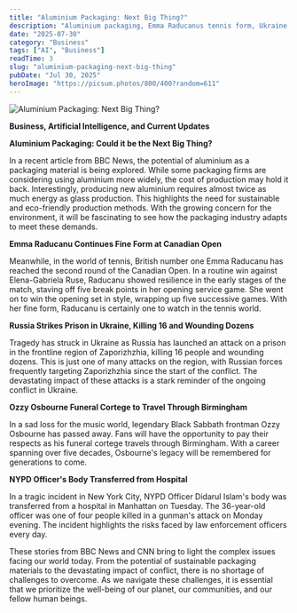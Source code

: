 ```yaml
---
title: "Aluminium Packaging: Next Big Thing?"
description: "Aluminium packaging, Emma Raducanus tennis form, Ukraine attacks, Ozzy Osbourne"
date: "2025-07-30"
category: "Business"
tags: ["AI", "Business"]
readTime: 3
slug: "aluminium-packaging-next-big-thing"
pubDate: "Jul 30, 2025"
heroImage: "https://picsum.photos/800/400?random=611"
---
```


![Aluminium Packaging: Next Big Thing?](https://picsum.photos/800/400?random=611)

**Business, Artificial Intelligence, and Current Updates**

**Aluminium Packaging: Could it be the Next Big Thing?**

In a recent article from BBC News, the potential of aluminium as a packaging material is being explored. While some packaging firms are considering using aluminium more widely, the cost of production may hold it back. Interestingly, producing new aluminium requires almost twice as much energy as glass production. This highlights the need for sustainable and eco-friendly production methods. With the growing concern for the environment, it will be fascinating to see how the packaging industry adapts to meet these demands.

**Emma Raducanu Continues Fine Form at Canadian Open**

Meanwhile, in the world of tennis, British number one Emma Raducanu has reached the second round of the Canadian Open. In a routine win against Elena-Gabriela Ruse, Raducanu showed resilience in the early stages of the match, staving off five break points in her opening service game. She went on to win the opening set in style, wrapping up five successive games. With her fine form, Raducanu is certainly one to watch in the tennis world.

**Russia Strikes Prison in Ukraine, Killing 16 and Wounding Dozens**

Tragedy has struck in Ukraine as Russia has launched an attack on a prison in the frontline region of Zaporizhzhia, killing 16 people and wounding dozens. This is just one of many attacks on the region, with Russian forces frequently targeting Zaporizhzhia since the start of the conflict. The devastating impact of these attacks is a stark reminder of the ongoing conflict in Ukraine.

**Ozzy Osbourne Funeral Cortege to Travel Through Birmingham**

In a sad loss for the music world, legendary Black Sabbath frontman Ozzy Osbourne has passed away. Fans will have the opportunity to pay their respects as his funeral cortege travels through Birmingham. With a career spanning over five decades, Osbourne's legacy will be remembered for generations to come.

**NYPD Officer's Body Transferred from Hospital**

In a tragic incident in New York City, NYPD Officer Didarul Islam's body was transferred from a hospital in Manhattan on Tuesday. The 36-year-old officer was one of four people killed in a gunman's attack on Monday evening. The incident highlights the risks faced by law enforcement officers every day.

These stories from BBC News and CNN bring to light the complex issues facing our world today. From the potential of sustainable packaging materials to the devastating impact of conflict, there is no shortage of challenges to overcome. As we navigate these challenges, it is essential that we prioritize the well-being of our planet, our communities, and our fellow human beings.
